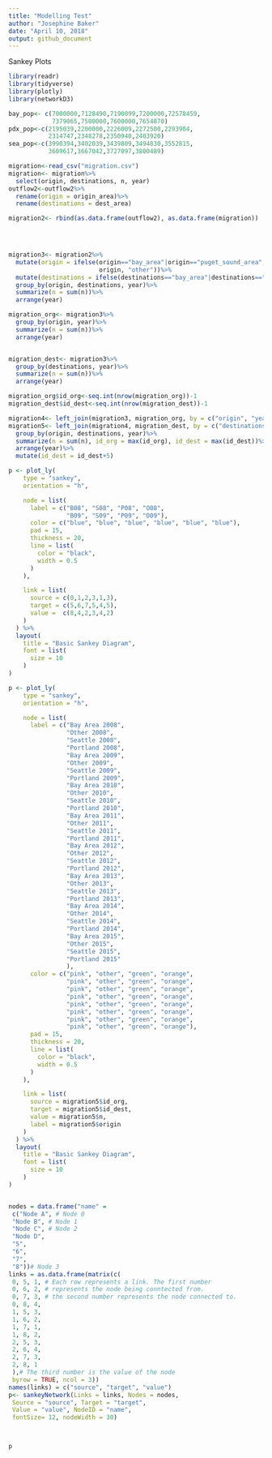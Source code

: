 ```yaml
---
title: "Modelling Test"
author: "Josephine Baker"
date: "April 10, 2018"
output: github_document
---
```

Sankey Plots



```r
library(readr)
library(tidyverse)
library(plotly)
library(networkD3)
```


```r
bay_pop<- c(7000000,7128490,7190099,7200000,72578459,
            7379065,7500000,7600000,7654870)
pdx_pop<-c(2195039,2200000,2226009,2272500,2293904,
           2314747,2348278,2350940,2403920)
sea_pop<-c(3990394,3402039,3439809,3494830,3552815,
           3609617,3667042,3727097,3800489)

```
```r
migration<-read_csv("migration.csv")
migration<- migration%>%
  select(origin, destinations, n, year)
outflow2<-outflow2%>%
  rename(origin = origin_area)%>%
  rename(destinations = dest_area)

migration2<- rbind(as.data.frame(outflow2), as.data.frame(migration))


  
```



```r
migration3<- migration2%>%
  mutate(origin = ifelse(origin=="bay_area"|origin=="puget_sound_area",
                         origin, "other"))%>%
  mutate(destinations = ifelse(destinations=="bay_area"|destinations=="puget_sound_area"|destinations=="pdx",destinations, "other"))%>%
  group_by(origin, destinations, year)%>%
  summarize(n = sum(n))%>%
  arrange(year)

migration_org<- migration3%>%
  group_by(origin, year)%>%
  summarize(n = sum(n))%>%
  arrange(year)


migration_dest<- migration3%>%
  group_by(destinations, year)%>%
  summarize(n = sum(n))%>%
  arrange(year)

migration_org$id_org<-seq.int(nrow(migration_org))-1
migration_dest$id_dest<-seq.int(nrow(migration_dest))-1

migration4<- left_join(migration3, migration_org, by = c("origin", "year"))
migration5<- left_join(migration4, migration_dest, by = c("destinations", "year"))%>%
  group_by(origin, destinations, year)%>%
  summarize(n = sum(n), id_org = max(id_org), id_dest = max(id_dest))%>%
  arrange(year)%>%
  mutate(id_dest = id_dest+5)

```


```r
p <- plot_ly(
    type = "sankey",
    orientation = "h",

    node = list(
      label = c("B08", "S08", "P08", "O08",
                "B09", "S09", "P09", "O09"),
      color = c("blue", "blue", "blue", "blue", "blue", "blue"),
      pad = 15,
      thickness = 20,
      line = list(
        color = "black",
        width = 0.5
      )
    ),

    link = list(
      source = c(0,1,2,3,1,3),
      target = c(5,6,7,5,4,5),
      value =  c(8,4,2,3,4,2)
    )
  ) %>% 
  layout(
    title = "Basic Sankey Diagram",
    font = list(
      size = 10
    )
)

```



```r


p <- plot_ly(
    type = "sankey",
    orientation = "h",

    node = list(
      label = c("Bay Area 2008", 
                "Other 2008",
                "Seattle 2008",
                "Portland 2008",
                "Bay Area 2009", 
                "Other 2009",
                "Seattle 2009",
                "Portland 2009",
                "Bay Area 2010", 
                "Other 2010",
                "Seattle 2010",
                "Portland 2010",
                "Bay Area 2011", 
                "Other 2011",
                "Seattle 2011",
                "Portland 2011",
                "Bay Area 2012", 
                "Other 2012",
                "Seattle 2012",
                "Portland 2012",
                "Bay Area 2013", 
                "Other 2013",
                "Seattle 2013",
                "Portland 2013",
                "Bay Area 2014", 
                "Other 2014",
                "Seattle 2014",
                "Portland 2014",
                "Bay Area 2015", 
                "Other 2015",
                "Seattle 2015",
                "Portland 2015"
                ),
      color = c("pink", "other", "green", "orange",
                "pink", "other", "green", "orange",
                "pink", "other", "green", "orange",
                "pink", "other", "green", "orange",
                "pink", "other", "green", "orange",
                "pink", "other", "green", "orange",
                "pink", "other", "green", "orange",
                "pink", "other", "green", "orange"),
      pad = 15,
      thickness = 20,
      line = list(
        color = "black",
        width = 0.5
      )
    ),

    link = list(
      source = migration5$id_org,
      target = migration5$id_dest,
      value = migration5$n,
      label = migration5$origin
    )
  ) %>% 
  layout(
    title = "Basic Sankey Diagram",
    font = list(
      size = 10
    )
)



```




```r

nodes = data.frame("name" = 
 c("Node A", # Node 0
 "Node B", # Node 1
 "Node C", # Node 2
 "Node D",
 "5",
 "6",
 "7",
 "8"))# Node 3
links = as.data.frame(matrix(c(
 0, 5, 1, # Each row represents a link. The first number
 0, 6, 2, # represents the node being conntected from. 
 0, 7, 3, # the second number represents the node connected to.
 0, 8, 4,
 1, 5, 3,
 1, 6, 2,
 1, 7, 1,
 1, 8, 2,
 2, 5, 3,
 2, 6, 4,
 2, 7, 3,
 2, 8, 1
 ),# The third number is the value of the node
 byrow = TRUE, ncol = 3))
names(links) = c("source", "target", "value")
p<- sankeyNetwork(Links = links, Nodes = nodes,
 Source = "source", Target = "target",
 Value = "value", NodeID = "name",
 fontSize= 12, nodeWidth = 30)



p

```